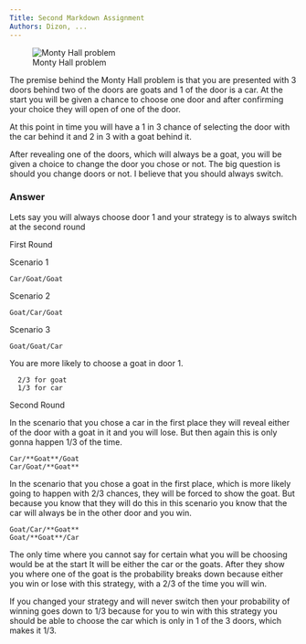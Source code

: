 ```yaml
---
Title: Second Markdown Assignment
Authors: Dizon, ...
---
```

![Monty Hall problem](./pictures/mhall.jpg)

The premise behind the Monty Hall problem is that you are presented with 3 doors behind two of the doors are goats and 1 of the door is a car. At the start you will be given a chance to choose one door and after confirming your choice they will open of one of the door.

At this point in time you will have a 1 in 3 chance of selecting the door with the car behind it and 2 in 3 with a goat behind  it.

After revealing one of the doors, which will always be a goat, you will be given a choice to change the door you chose or not. The big question is should you change doors or not. I believe that you should always switch.

### Answer

Lets say you will always choose door 1 and your strategy is to always switch at the second round

First Round

  Scenario 1
  
    Car/Goat/Goat
    
  Scenario 2
    
    Goat/Car/Goat
    
  Scenario 3
    
    Goat/Goat/Car
    
  You are more likely to choose a goat in door 1.
      
      2/3 for goat
      1/3 for car
  
Second Round

  In the scenario that you chose a car in the first place they will reveal either of the door with a goat in it and you will lose. But then again this is only gonna happen 1/3 of the time.
  
    Car/**Goat**/Goat
    Car/Goat/**Goat**
  
  In the scenario that you chose a goat in the first place, which is more likely going to happen with 2/3 chances, they will be forced to show the goat. But because you know that they will do this in this scenario you know that the car will always be in the other door and you win.
  
    Goat/Car/**Goat**
    Goat/**Goat**/Car
  
  The only time where you cannot say for certain what you will be choosing would be at the start It will be either the car or the goats. After they show you where one of the goat is the probability breaks down because either you win or lose  with this strategy, with a 2/3 of the time you will win. 
  
  If you changed your strategy and will never switch then your probability of winning goes down to 1/3 because for you to win with this strategy you should be able to choose the car which is only in 1 of the 3 doors, which makes it 1/3.



